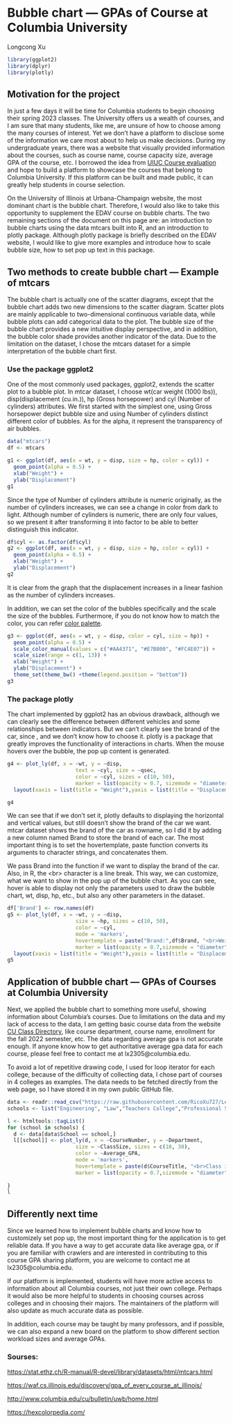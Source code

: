 # Bubble chart --- **GPAs of Course at Columbia University**

Longcong Xu

```r
library(ggplot2)
library(dplyr)
library(plotly)
```

## Motivation for the project

In just a few days it will be time for Columbia students to begin choosing their spring 2023 classes. The University offers us a wealth of courses, and I am sure that many students, like me, are unsure of how to choose among the many courses of interest. Yet we don't have a platform to disclose some of the information we care most about to help us make decisions. During my undergraduate years, there was a website that visually provided information about the courses, such as course name, course capacity size, average GPA of the course, etc. I borrowed the idea from [UIUC Course evaluation](https://waf.cs.illinois.edu/discovery/gpa_of_every_course_at_illinois/) and hope to build a platform to showcase the courses that belong to Columbia University. If this platform can be built and made public, it can greatly help students in course selection.

On the University of Illinois at Urbana-Champaign website, the most dominant chart is the bubble chart. Therefore, I would also like to take this opportunity to supplement the EDAV course on bubble charts. The two remaining sections of the document on this page are: an introduction to bubble charts using the data mtcars built into R, and an introduction to plotly package. Although plotly package is briefly described on the EDAV website, I would like to give more examples and introduce how to scale bubble size, how to set pop up text in this package.

## Two methods to create bubble chart --- Example of mtcars

The bubble chart is actually one of the scatter diagrams, except that the bubble chart adds two new dimensions to the scatter diagram. Scatter plots are mainly applicable to two-dimensional continuous variable data, while bubble plots can add categorical data to the plot. The bubble size of the bubble chart provides a new intuitive display perspective, and in addition, the bubble color shade provides another indicator of the data. Due to the limitation on the dataset, I chose the mtcars dataset for a simple interpretation of the bubble chart first.

### Use the package ggplot2

One of the most commonly used packages, ggplot2, extends the scatter plot to a bubble plot. In mtcar dataset, I choose wt(car weight (1000 lbs)), disp(displacement (cu.in.)), hp (Gross horsepower) and cyl (Number of cylinders) attributes. We first started with the simplest one, using Gross horsepower depict bubble size and using Number of cylinders distinct different color of bubbles. As for the alpha, it represent the transparency of air bubbles.

```r
data("mtcars")
df <- mtcars

g1 <- ggplot(df, aes(x = wt, y = disp, size = hp, color = cyl)) +
  geom_point(alpha = 0.5) +
  xlab("Weight") +
  ylab("Displacement")
g1
```

Since the type of Number of cylinders attribute is numeric originally, as the number of cylinders increases, we can see a change in color from dark to light. Although number of cylinders is numeric, there are only four values, so we present it after transforming it into factor to be able to better distinguish this indicator.

```r

df$cyl <- as.factor(df$cyl)
g2 <- ggplot(df, aes(x = wt, y = disp, size = hp, color = cyl)) +
  geom_point(alpha = 0.5) +
  xlab("Weight") +
  ylab("Displacement") 
g2
```

It is clear from the graph that the displacement increases in a linear fashion as the number of cylinders increases.

In addition, we can set the color of the bubbles specifically and the scale the size of the bubbles. Furthermore, if you do not know how to match the color, you can refer [color palette](https://hexcolorpedia.com/).

```r

g3 <- ggplot(df, aes(x = wt, y = disp, color = cyl, size = hp)) +
  geom_point(alpha = 0.5) +
  scale_color_manual(values = c("#AA4371", "#E7B800", "#FC4E07")) +
  scale_size(range = c(1, 13)) + 
  xlab("Weight") +
  ylab("Displacement") +
  theme_set(theme_bw() +theme(legend.position = "bottom"))
g3
```

### The package plotly

The chart implemented by ggplot2 has an obvious drawback, although we can clearly see the difference between different vehicles and some relationships between indicators. But we can't clearly see the brand of the car, since , and we don't know how to choose it. plotly is a package that greatly improves the functionality of interactions in charts. When the mouse hovers over the bubble, the pop up content is generated.

```r
g4 <- plot_ly(df, x = ~wt, y = ~disp,
                      text = ~cyl, size = ~qsec,
                      color = ~cyl, sizes = c(10, 50), 
                      marker = list(opacity = 0.7, sizemode = "diameter"))%>% add_markers()%>%
  layout(xaxis = list(title = "Weight"),yaxis = list(title = "Displacement"))

g4
```

We can see that if we don't set it, plotly defaults to displaying the horizontal and vertical values, but still doesn't show the brand of the car we want. mtcar dataset shows the brand of the car as rowname, so I did it by adding a new column named Brand to store the brand of each car. The most important thing is to set the hovertemplate, paste function converts its arguments to character strings, and concatenates them.

We pass Brand into the function if we want to display the brand of the car. Also, in R, the \<br\> character is a line break. This way, we can customize, what we want to show in the pop up of the bubble chart. As you can see, hover is able to display not only the parameters used to draw the bubble chart, wt, disp, hp, etc., but also any other parameters in the dataset.

```r
df['Brand'] <- row.names(df)
g5 <- plot_ly(df, x = ~wt, y = ~disp,
                      size = ~hp, sizes = c(10, 50),
                      color = ~cyl, 
                      mode = 'markers',
                      hovertemplate = paste("Brand:",df$Brand, "<br>Weight:" ,df$wt, "<br>", "Displacement:", df$disp),
                      marker = list(opacity = 0.7,sizemode = "diameter")) %>% add_markers()%>%
  layout(xaxis = list(title = "Weight"),yaxis = list(title = "Displacement"))
g5
```

## Application of bubble chart --- GPAs of Courses at Columbia University

Next, we applied the bubble chart to something more useful, showing information about Columbia's courses. Due to limitations on the data and my lack of access to the data, I am getting basic course data from the website [CU Class Directory](http://www.columbia.edu/cu/bulletin/uwb/home.html), like course department, course name, enrollment for the fall 2022 semester, etc. The data regarding average gpa is not accurate enough. If anyone know how to get authoritative average gpa data for each course, please feel free to contact me at lx2305\@columbia.edu.

To avoid a lot of repetitive drawing code, I used for loop iterator for each college, because of the difficulty of collecting data, I chose part of courses in 4 colleges as examples. The data needs to be fetched directly from the web page, so I have stored it in my own public GitHub file.

```r
data <- readr::read_csv("https://raw.githubusercontent.com/RicoXu727/Leetcode-Note/main/ccData.csv", show_col_types = FALSE)
schools <- list("Engineering", "Law","Teachers College","Professional Studies")

l <- htmltools::tagList()
for (school in schools) {
  d <- data[data$School == school,] 
  l[[school]] <- plot_ly(d, x = ~CourseNumber, y = ~Department,
                      size = ~ClassSize, sizes = c(10, 30),
                      color = ~Average_GPA, 
                      mode = 'markers',
                      hovertemplate = paste(d$CourseTitle, "<br>Class ize:",d$ClassSize, "<br>", "Average gpa:", d$Average_GPA),
                      marker = list(opacity = 0.7,sizemode = "diameter")) %>% add_markers()%>%layout(title = school, xaxis = list(title = 'Course Number'))
  
}
l
```

## Differently next time

Since we learned how to implement bubble charts and know how to customizely set pop up, the most important thing for the application is to get reliable data. If you have a way to get accurate data like average gpa, or if you are familiar with crawlers and are interested in contributing to this course GPA sharing platform, you are welcome to contact me at lx2305\@columbia.edu.

If our platform is implemented, students will have more active access to information about all Columbia courses, not just their own college. Perhaps it would also be more helpful to students in choosing courses across colleges and in choosing their majors. The maintainers of the platform will also update as much accurate data as possible.

In addition, each course may be taught by many professors, and if possible, we can also expand a new board on the platform to show different section workload sizes and average GPAs.

### Sourses:

<https://stat.ethz.ch/R-manual/R-devel/library/datasets/html/mtcars.html>

<https://waf.cs.illinois.edu/discovery/gpa_of_every_course_at_illinois/>

<http://www.columbia.edu/cu/bulletin/uwb/home.html>

<https://hexcolorpedia.com/>
